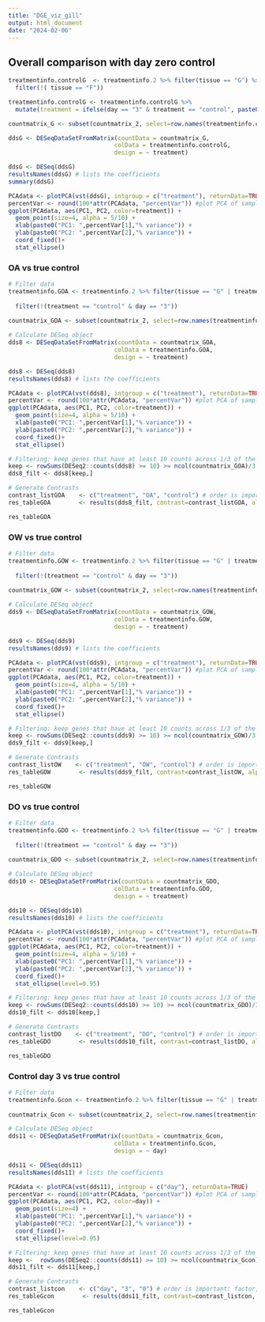 ```yaml
---
title: "DGE_viz_gill"
output: html_document
date: "2024-02-06"
---
```


## Overall comparison with day zero control
```r
treatmentinfo.controlG  <- treatmentinfo.2 %>% filter(tissue == "G") %>%
  filter(!( tissue == "F"))

treatmentinfo.controlG <- treatmentinfo.controlG %>%
  mutate(treatment = ifelse(day == "3" & treatment == "control", paste0(treatment, "_3"), treatment))

countmatrix_G <- subset(countmatrix_2, select=row.names(treatmentinfo.controlG))

ddsG <- DESeqDataSetFromMatrix(countData = countmatrix_G,
                              colData = treatmentinfo.controlG,
                              design = ~ treatment)

ddsG <- DESeq(ddsG)
resultsNames(ddsG) # lists the coefficients
summary(ddsG)

PCAdata <- plotPCA(vst(ddsG), intgroup = c("treatment"), returnData=TRUE)
percentVar <- round(100*attr(PCAdata, "percentVar")) #plot PCA of samples with all data
ggplot(PCAdata, aes(PC1, PC2, color=treatment)) + 
  geom_point(size=4, alpha = 5/10) +
  xlab(paste0("PC1: ",percentVar[1],"% variance")) +
  ylab(paste0("PC2: ",percentVar[2],"% variance")) + 
  coord_fixed()+
  stat_ellipse()

```

### OA vs true control
```r

# Filter data
treatmentinfo.GOA <- treatmentinfo.2 %>% filter(tissue == "G" | treatment == "control" | treatment == "OA") %>% filter(!(tissue == "F" | treatment == "OW" | treatment == "DO"))
                                                                                                      treatmentinfo.GOA <- treatmentinfo.GOA %>%
  filter(!(treatment == "control" & day == "3")) 
                                                                                                      
countmatrix_GOA <- subset(countmatrix_2, select=row.names(treatmentinfo.GOA))

# Calculate DESeq object
dds8 <- DESeqDataSetFromMatrix(countData = countmatrix_GOA,
                              colData = treatmentinfo.GOA,
                              design = ~ treatment)

dds8 <- DESeq(dds8)
resultsNames(dds8) # lists the coefficients

PCAdata <- plotPCA(vst(dds8), intgroup = c("treatment"), returnData=TRUE)
percentVar <- round(100*attr(PCAdata, "percentVar")) #plot PCA of samples with all data
ggplot(PCAdata, aes(PC1, PC2, color=treatment)) + 
  geom_point(size=4, alpha = 5/10) +
  xlab(paste0("PC1: ",percentVar[1],"% variance")) +
  ylab(paste0("PC2: ",percentVar[2],"% variance")) + 
  coord_fixed()+
  stat_ellipse()

# Filtering: keep genes that have at least 10 counts across 1/3 of the samples - https://support.bioconductor.org/p/110307/
keep <- rowSums(DESeq2::counts(dds8) >= 10) >= ncol(countmatrix_GOA)/3
dds8_filt <- dds8[keep,]

# Generate Contrasts
contrast_listGOA    <- c("treatment", "OA", "control") # order is important: factor, treatment group, control
res_tableGOA        <- results(dds8_filt, contrast=contrast_listGOA, alpha = 0.05)

res_tableGOA

```

### OW vs true control
```r

# Filter data
treatmentinfo.GOW <- treatmentinfo.2 %>% filter(tissue == "G" | treatment == "control" | treatment == "OW") %>% filter(!(tissue == "F" | treatment == "OA" | treatment == "DO"))
                                                                                                    treatmentinfo.GOW <- treatmentinfo.GOW %>%
  filter(!(treatment == "control" & day == "3")) 
                                                                                                      
countmatrix_GOW <- subset(countmatrix_2, select=row.names(treatmentinfo.GOW))

# Calculate DESeq object
dds9 <- DESeqDataSetFromMatrix(countData = countmatrix_GOW,
                              colData = treatmentinfo.GOW,
                              design = ~ treatment)

dds9 <- DESeq(dds9)
resultsNames(dds9) # lists the coefficients

PCAdata <- plotPCA(vst(dds9), intgroup = c("treatment"), returnData=TRUE)
percentVar <- round(100*attr(PCAdata, "percentVar")) #plot PCA of samples with all data
ggplot(PCAdata, aes(PC1, PC2, color=treatment)) + 
  geom_point(size=4, alpha = 5/10) +
  xlab(paste0("PC1: ",percentVar[1],"% variance")) +
  ylab(paste0("PC2: ",percentVar[2],"% variance")) + 
  coord_fixed()+
  stat_ellipse()

# Filtering: keep genes that have at least 10 counts across 1/3 of the samples - https://support.bioconductor.org/p/110307/
keep <- rowSums(DESeq2::counts(dds9) >= 10) >= ncol(countmatrix_GOW)/3
dds9_filt <- dds9[keep,]

# Generate Contrasts
contrast_listOW    <- c("treatment", "OW", "control") # order is important: factor, treatment group, control
res_tableGOW        <- results(dds9_filt, contrast=contrast_listOW, alpha = 0.05)

res_tableGOW
```
### DO vs true control
```r

# Filter data
treatmentinfo.GDO <- treatmentinfo.2 %>% filter(tissue == "G" | treatment == "control" | treatment == "DO") %>% filter(!(tissue == "F" | treatment == "OA" | treatment == "OW"))
                                                                                                    treatmentinfo.GDO <- treatmentinfo.GDO %>%
  filter(!(treatment == "control" & day == "3")) 
                                                                                                      
countmatrix_GDO <- subset(countmatrix_2, select=row.names(treatmentinfo.GDO))

# Calculate DESeq object
dds10 <- DESeqDataSetFromMatrix(countData = countmatrix_GDO,
                              colData = treatmentinfo.GDO,
                              design = ~ treatment)

dds10 <- DESeq(dds10)
resultsNames(dds10) # lists the coefficients

PCAdata <- plotPCA(vst(dds10), intgroup = c("treatment"), returnData=TRUE)
percentVar <- round(100*attr(PCAdata, "percentVar")) #plot PCA of samples with all data
ggplot(PCAdata, aes(PC1, PC2, color=treatment)) + 
  geom_point(size=4, alpha = 5/10) +
  xlab(paste0("PC1: ",percentVar[1],"% variance")) +
  ylab(paste0("PC2: ",percentVar[2],"% variance")) + 
  coord_fixed()+
  stat_ellipse(level=0.95)

# Filtering: keep genes that have at least 10 counts across 1/3 of the samples - https://support.bioconductor.org/p/110307/
keep <- rowSums(DESeq2::counts(dds10) >= 10) >= ncol(countmatrix_GDO)/3
dds10_filt <- dds10[keep,]

# Generate Contrasts
contrast_listDO    <- c("treatment", "DO", "control") # order is important: factor, treatment group, control
res_tableGDO        <- results(dds10_filt, contrast=contrast_listDO, alpha = 0.05)

res_tableGDO
```

### Control day 3 vs true control
```r

# Filter data
treatmentinfo.Gcon <- treatmentinfo.2 %>% filter(tissue == "G" | treatment == "control") %>% filter(!(tissue == "F" | treatment == "OA" | treatment == "OW" | treatment == "DO"))
                                                                                                  
countmatrix_Gcon <- subset(countmatrix_2, select=row.names(treatmentinfo.Gcon))

# Calculate DESeq object
dds11 <- DESeqDataSetFromMatrix(countData = countmatrix_Gcon,
                              colData = treatmentinfo.Gcon,
                              design = ~ day)

dds11 <- DESeq(dds11)
resultsNames(dds11) # lists the coefficients

PCAdata <- plotPCA(vst(dds11), intgroup = c("day"), returnData=TRUE)
percentVar <- round(100*attr(PCAdata, "percentVar")) #plot PCA of samples with all data
ggplot(PCAdata, aes(PC1, PC2, color=day)) + 
  geom_point(size=4) +
  xlab(paste0("PC1: ",percentVar[1],"% variance")) +
  ylab(paste0("PC2: ",percentVar[2],"% variance")) + 
  coord_fixed()+
  stat_ellipse(level=0.95)

# Filtering: keep genes that have at least 10 counts across 1/3 of the samples - https://support.bioconductor.org/p/110307/
keep <-  rowSums(DESeq2::counts(dds11) >= 10) >= ncol(countmatrix_Gcon)/3
dds11_filt <- dds11[keep,]

# Generate Contrasts
contrast_listcon    <- c("day", "3", "0") # order is important: factor, treatment group, control
res_tableGcon        <- results(dds11_filt, contrast=contrast_listcon, alpha = 0.05)

res_tableGcon
```